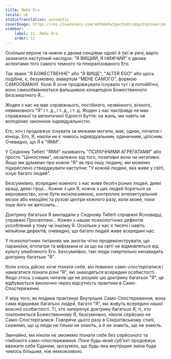 ```yaml
---
title: Любе Его
locale: uk
statusTranslation: automatic
coverImage: https://res.cloudinary.com/xmfm6mhw3gwctndtcubgx2rptnae/image/upload/v1740468922/small_cover_tratado_de_psicologia_revolucionaria_a4c0dca4e0.webp
sidebar:
    label: 11. Любе Его
    order: 11
---
```

Оскільки верхнє та нижнє є двома секціями однієї й тієї ж речі, варто зазначити наступний наслідок: "Я ВИЩИЙ, Я НИЖЧИЙ" є двома аспектами того самого темного та плюралізованого Его.

Так зване "Я БОЖЕСТВЕННЕ" або "Я ВИЩЕ", "ALTER EGO" або щось подібне, є, безумовно, вивертом "МЕНЕ САМОГО", формою САМООБМАНУ. Коли Я хоче продовжувати існувати тут і в потойбіччі, воно самообманюється фальшивою концепцією Божественного Безсмертного Я...

Жоден з нас не має справжнього, постійного, незмінного, вічного, невимовного "Я" і т. д., і т. д., і т. д. Жоден з нас насправді не має справжньої та автентичної Єдності Буття; на жаль, ми навіть не володіємо законною індивідуальністю.

Его, хоч і продовжує існувати за межами могили, має, однак, початок і кінець. Его, Я, ніколи не є чимось індивідуальним, одиничним, цілісним. Очевидно, що Я є "ЯМИ".

У Східному Тибеті "ЯМИ" називають "ПСИХІЧНИМИ АГРЕГАТАМИ" або просто "Цінностями", незалежно від того, позитивні вони чи негативні. Якщо ми думаємо про кожне "Я" як про іншу людину, ми можемо підкреслено стверджувати наступне: "У кожній людині, яка живе у світі, існує багато людей".

Безсумнівно, всередині кожного з нас живе безліч різних людей, деякі кращі, деякі гірші... Кожне з цих Я, кожна з цих людей бореться за верховенство, хоче бути ексклюзивною, контролює інтелектуальний мозок або емоційні та рухові центри кожного разу, коли може, поки інше його не витіснить...

Доктрину багатьох Я викладали у Східному Тибеті справжні Ясновидці, справжні Просвітлені... Кожен з наших психологічних дефектів уособлений у тому чи іншому Я. Оскільки у нас є тисячі і навіть мільйони дефектів, очевидно, що багато людей живе всередині нас.

У психологічних питаннях ми змогли чітко продемонструвати, що параноїки, еголатри та міфомани ні за що на світі не відмовляться від культу улюбленого Его. Безсумнівно, такі люди смертельно ненавидять доктрину багатьох "Я".

Коли хтось дійсно хоче пізнати себе, він повинен само-спостерігатися і намагатися пізнати різні "Я", які знаходяться всередині особистості. Якщо хтось з наших читачів ще не розуміє цю доктрину багатьох "Я", це відбувається виключно через відсутність практики в Само-Спостереженні.

У міру того, як людина практикує Внутрішнє Само-Спостереження, вона сама відкриває багатьох людей, багато "Я", які живуть всередині нашої власної особистості. Ті, хто заперечує доктрину багатьох Я, ті, хто поклоняється Божественному Я, безсумнівно, ніколи серйозно не Само-Спостерігалися. Говорячи цього разу в Сократівському стилі, скажемо, що ці люди не тільки не знають, а й не знають, що не знають.

Звичайно, ми ніколи не зможемо пізнати себе без серйозного та глибокого само-спостереження. Поки будь-який суб'єкт продовжує вважати себе Єдиним, зрозуміло, що будь-яка внутрішня зміна буде чимось більшим, ніж неможливою.


